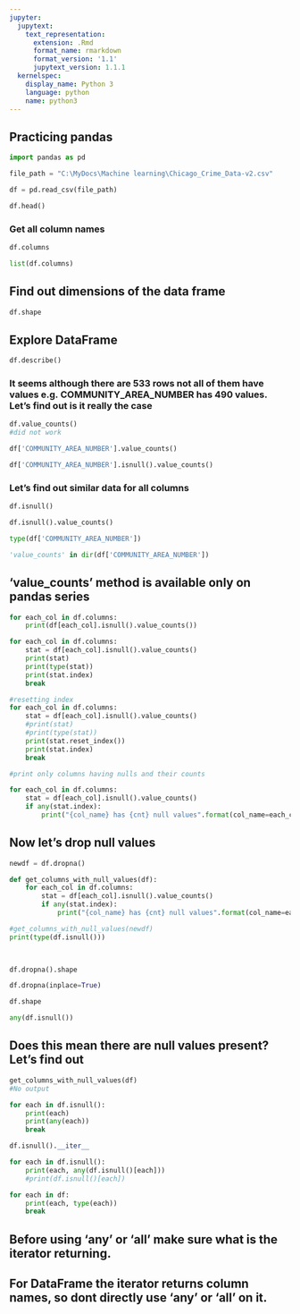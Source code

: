 ```yaml
---
jupyter:
  jupytext:
    text_representation:
      extension: .Rmd
      format_name: rmarkdown
      format_version: '1.1'
      jupytext_version: 1.1.1
  kernelspec:
    display_name: Python 3
    language: python
    name: python3
---
```


## Practicing pandas 

```python
import pandas as pd
```

```python
file_path = "C:\MyDocs\Machine learning\Chicago_Crime_Data-v2.csv"
```

```python
df = pd.read_csv(file_path)
```

```python
df.head()
```

### Get all column names

```python
df.columns
```

```python
list(df.columns)
```

## Find out dimensions of the data frame

```python
df.shape
```

## Explore DataFrame 

```python
df.describe()
```

### It seems although there are 533 rows not all of them have values e.g. COMMUNITY_AREA_NUMBER has 490 values. Let's find out is it really the case

```python
df.value_counts()
#did not work
```

```python
df['COMMUNITY_AREA_NUMBER'].value_counts()
```

```python
df['COMMUNITY_AREA_NUMBER'].isnull().value_counts()
```

### Let's find out similar data for all columns

```python
df.isnull()
```

```python
df.isnull().value_counts()
```

```python
type(df['COMMUNITY_AREA_NUMBER'])
```

```python
'value_counts' in dir(df['COMMUNITY_AREA_NUMBER'])
```

## 'value_counts' method is available only on pandas series

```python
for each_col in df.columns:
    print(df[each_col].isnull().value_counts())
```

```python
for each_col in df.columns:
    stat = df[each_col].isnull().value_counts()
    print(stat)
    print(type(stat))
    print(stat.index)
    break
```

```python
#resetting index
for each_col in df.columns:
    stat = df[each_col].isnull().value_counts()
    #print(stat)
    #print(type(stat))
    print(stat.reset_index())
    print(stat.index)
    break
```

```python
#print only columns having nulls and their counts

for each_col in df.columns:
    stat = df[each_col].isnull().value_counts()
    if any(stat.index):
        print("{col_name} has {cnt} null values".format(col_name=each_col, cnt=stat[True]))

```

## Now let's drop null values

```python
newdf = df.dropna()
```

```python
def get_columns_with_null_values(df):
    for each_col in df.columns:
        stat = df[each_col].isnull().value_counts()
        if any(stat.index):
            print("{col_name} has {cnt} null values".format(col_name=each_col, cnt=stat[True]))

#get_columns_with_null_values(newdf)
print(type(df.isnull()))

        
```

```python
df.dropna().shape
```

```python
df.dropna(inplace=True)
```

```python
df.shape
```

```python
any(df.isnull())
```

## Does this mean there are null values present? Let's find out

```python
get_columns_with_null_values(df)
#No output
```

```python
for each in df.isnull():
    print(each)
    print(any(each))
    break
```

```python
df.isnull().__iter__
```

```python
for each in df.isnull():
    print(each, any(df.isnull()[each]))
    #print(df.isnull()[each])
```

```python
for each in df:
    print(each, type(each))
    break
```

## Before using 'any' or 'all' make sure what is the iterator returning. 
## For DataFrame the iterator returns column names, so dont directly use 'any' or 'all' on it.

```python

```
